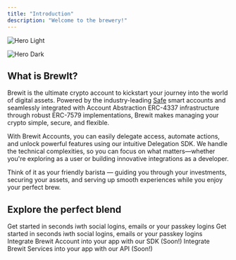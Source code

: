 ```yaml
---
title: "Introduction"
description: "Welcome to the brewery!"
---
```


<img
  className="block dark:hidden"
  src="/images/hero.png"
  alt="Hero Light"
/>

<img
  className="hidden dark:block"
  src="/images/hero.png"
  alt="Hero Dark"
/>

## What is BrewIt?

Brewit is the ultimate crypto account to kickstart your journey into the world of digital assets.
Powered by the industry-leading [Safe](https://safe.global/) smart accounts and seamlessly integrated with Account Abstraction ERC-4337 infrastructure through robust ERC-7579 implementations, Brewit makes managing your crypto simple, secure, and flexible.

With Brewit Accounts, you can easily delegate access, automate actions, and unlock powerful features using our intuitive Delegation SDK. We handle the technical complexities, so you can focus on what matters—whether you're exploring as a user or building innovative integrations as a developer.

Think of it as your friendly barista — guiding you through your investments, securing your assets, and serving up smooth experiences while you enjoy your perfect brew.

## Explore the perfect blend

<CardGroup cols="2">
  <Card title="Application" icon="user-group" iconType="duotone" href="/users/overview">
    Get started in seconds iwth social logins, emails or your passkey logins
  </Card>
    <Card title="Technology" icon="screwdriver-wrench" iconType="duotone" href="/technology/overview">
    Get started in seconds iwth social logins, emails or your passkey logins
  </Card>
      <Card title="Build" icon="code" iconType="duotone"  href="/build/overview">
    Integrate Brewit Account into your app with our SDK (Soon!)
  </Card>
    <Card title="Brewit API" icon="plug-circle-bolt" iconType="duotone">
    Integrate Brewit Services into your app with our API (Soon!)
  </Card>

</CardGroup>
